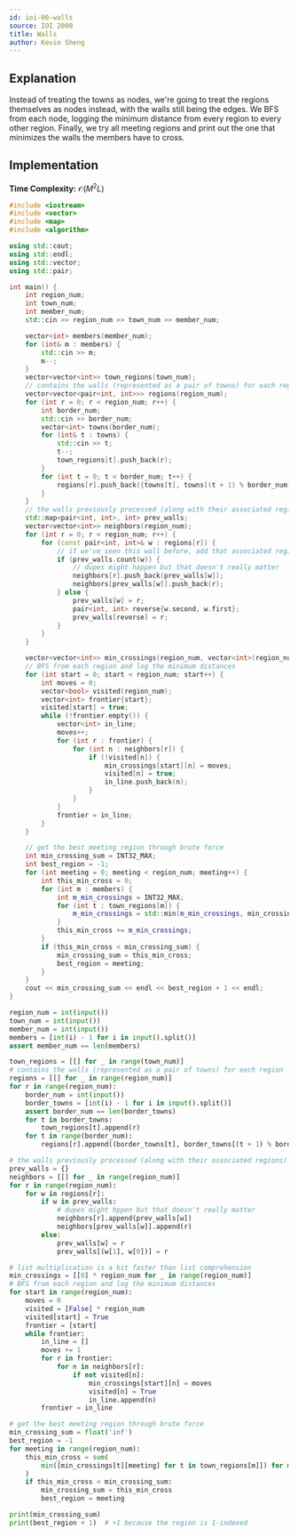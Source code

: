```yaml
---
id: ioi-00-walls
source: IOI 2000
title: Walls
author: Kevin Sheng
---
```


## Explanation

Instead of treating the towns as nodes, we're going to treat the regions themselves as nodes instead, with
the walls still being the edges.
We BFS from each node, logging the minimum distance from every region to every other region.
Finally, we try all meeting regions and print out the one that minimizes the walls the members have to cross.

## Implementation

**Time Complexity:** $\mathcal{O}(M^2 L)$

<LanguageSection>
<CPPSection>

```cpp
#include <iostream>
#include <vector>
#include <map>
#include <algorithm>

using std::cout;
using std::endl;
using std::vector;
using std::pair;

int main() {
	int region_num;
	int town_num;
	int member_num;
	std::cin >> region_num >> town_num >> member_num;

	vector<int> members(member_num);
	for (int& m : members) {
		std::cin >> m;
		m--;
	}
	vector<vector<int>> town_regions(town_num);
	// contains the walls (represented as a pair of towns) for each region
	vector<vector<pair<int, int>>> regions(region_num);
	for (int r = 0; r < region_num; r++) {
		int border_num;
		std::cin >> border_num;
		vector<int> towns(border_num);
		for (int& t : towns) {
			std::cin >> t;
			t--;
			town_regions[t].push_back(r);
		}
		for (int t = 0; t < border_num; t++) {
			regions[r].push_back({towns[t], towns[(t + 1) % border_num]});
		}
	}
	// the walls previously processed (along with their associated regions)
	std::map<pair<int, int>, int> prev_walls;
	vector<vector<int>> neighbors(region_num);
	for (int r = 0; r < region_num; r++) {
		for (const pair<int, int>& w : regions[r]) {
			// if we've seen this wall before, add that associated region
			if (prev_walls.count(w)) {
				// dupes might happen but that doesn't really matter
				neighbors[r].push_back(prev_walls[w]);
				neighbors[prev_walls[w]].push_back(r);
			} else {
				prev_walls[w] = r;
				pair<int, int> reverse{w.second, w.first};
				prev_walls[reverse] = r;
			}
		}
	}

	vector<vector<int>> min_crossings(region_num, vector<int>(region_num));
	// BFS from each region and log the minimum distances
	for (int start = 0; start < region_num; start++) {
		int moves = 0;
		vector<bool> visited(region_num);
		vector<int> frontier{start};
		visited[start] = true;
		while (!frontier.empty()) {
			vector<int> in_line;
			moves++;
			for (int r : frontier) {
				for (int n : neighbors[r]) {
					if (!visited[n]) {
						min_crossings[start][n] = moves;
						visited[n] = true;
						in_line.push_back(n);
					}
				}
			}
			frontier = in_line;
		}
	}

	// get the best meeting region through brute force
	int min_crossing_sum = INT32_MAX;
	int best_region = -1;
	for (int meeting = 0; meeting < region_num; meeting++) {
		int this_min_cross = 0;
		for (int m : members) {
			int m_min_crossings = INT32_MAX;
			for (int t : town_regions[m]) {
				m_min_crossings = std::min(m_min_crossings, min_crossings[t][meeting]);
			}
			this_min_cross += m_min_crossings;
		}
		if (this_min_cross < min_crossing_sum) {
			min_crossing_sum = this_min_cross;
			best_region = meeting;
		}
	}
	cout << min_crossing_sum << endl << best_region + 1 << endl;
}
```

</CPPSection>
<PySection>

```py
region_num = int(input())
town_num = int(input())
member_num = int(input())
members = [int(i) - 1 for i in input().split()]
assert member_num == len(members)

town_regions = [[] for _ in range(town_num)]
# contains the walls (represented as a pair of towns) for each region
regions = [[] for _ in range(region_num)]
for r in range(region_num):
	border_num = int(input())
	border_towns = [int(i) - 1 for i in input().split()]
	assert border_num == len(border_towns)
	for t in border_towns:
		town_regions[t].append(r)
	for t in range(border_num):
		regions[r].append((border_towns[t], border_towns[(t + 1) % border_num]))

# the walls previously processed (along with their associated regions)
prev_walls = {}
neighbors = [[] for _ in range(region_num)]
for r in range(region_num):
	for w in regions[r]:
		if w in prev_walls:
			# dupes might hppen but that doesn't really matter
			neighbors[r].append(prev_walls[w])
			neighbors[prev_walls[w]].append(r)
		else:
			prev_walls[w] = r
			prev_walls[(w[1], w[0])] = r

# list multiplication is a bit faster than list comprehension
min_crossings = [[0] * region_num for _ in range(region_num)]
# BFS from each region and log the minimum distances
for start in range(region_num):
	moves = 0
	visited = [False] * region_num
	visited[start] = True
	frontier = [start]
	while frontier:
		in_line = []
		moves += 1
		for r in frontier:
			for n in neighbors[r]:
				if not visited[n]:
					min_crossings[start][n] = moves
					visited[n] = True
					in_line.append(n)
		frontier = in_line

# get the best meeting region through brute force
min_crossing_sum = float('inf')
best_region = -1
for meeting in range(region_num):
	this_min_cross = sum(
		min([min_crossings[t][meeting] for t in town_regions[m]]) for m in members
	)
	if this_min_cross < min_crossing_sum:
		min_crossing_sum = this_min_cross
		best_region = meeting

print(min_crossing_sum)
print(best_region + 1)  # +1 because the region is 1-indexed
```

</PySection>
</LanguageSection>
